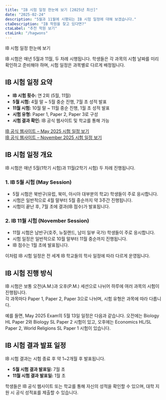 ```yaml
---
title: "IB 시험 일정 한눈에 보기 [2025년 최신]"
date: "2025-02-24"
description: "5월과 11월에 시행되는 IB 시험 일정에 대해 보겠습니다."
ctaDescription: "IB 학원을 찾고 있다면?"
ctaLabel: "추천 학원 보기"
ctaLink: "/hagwons"
---
```


IB 시험 일정 한눈에 보기

IB 시험은 매년 5월과 11월, 두 차례 시행됩니다. 학생들은 각 과목의 시험 날짜를 미리 확인하고 준비해야 하며, 시험 일정은 과목별로 다르게 배정됩니다.

## IB 시험 일정 요약

- **IB 시험 횟수:** 연 2회 (5월, 11월)  
- **5월 시험:** 4월 말 ~ 5월 중순 진행, 7월 초 성적 발표  
- **11월 시험:** 10월 말 ~ 11월 중순 진행, 1월 초 성적 발표  
- **시험 유형:** Paper 1, Paper 2, Paper 3로 구성  
- **시험 결과 확인:** IB 공식 웹사이트 및 학교를 통해 가능  

[IB 공식 웹사이트 – May 2025 시험 일정 보기](https://www.ibo.org/globalassets/new-structure/programmes/dp/pdfs/may-2025-exam-schedule.pdf)  
[IB 공식 웹사이트 – November 2025 시험 일정 보기](https://www.ibo.org/globalassets/new-structure/programmes/dp/pdfs/november-2025-exam-schedule.pdf)

## IB 시험 일정 개요

IB 시험은 매년 5월(1학기 시험)과 11월(2학기 시험) 두 차례 진행됩니다.

### 1. IB 5월 시험 (May Session)

- 5월 시험은 북반구(유럽, 북미, 아시아 대부분의 학교) 학생들이 주로 응시합니다.  
- 시험은 일반적으로 4월 말부터 5월 중순까지 약 3주간 진행됩니다.  
- 시험이 끝난 후, 7월 초에 결과(IB 점수)가 발표됩니다.  

### 2. IB 11월 시험 (November Session)

- 11월 시험은 남반구(호주, 뉴질랜드, 남미 일부 국가) 학생들이 주로 응시합니다.  
- 시험 일정은 일반적으로 10월 말부터 11월 중순까지 진행됩니다.  
- IB 점수는 1월 초에 발표됩니다.  

이처럼 IB 시험 일정은 전 세계 IB 학교들의 학사 일정에 따라 다르게 운영됩니다.

## IB 시험 진행 방식

IB 시험은 보통 오전(A.M.)과 오후(P.M.) 세션으로 나뉘어 하루에 여러 과목의 시험이 진행됩니다.  
각 과목마다 Paper 1, Paper 2, Paper 3으로 나뉘며, 시험 유형은 과목에 따라 다릅니다.  

예를 들면, May 2025 Exam의 5월 13일 일정은 다음과 같습니다. 오전에는 Biology HL Paper 2와 Biology SL Paper 2 시험이 있고, 오후에는 Economics HL/SL Paper 2, World Religions SL Paper 1 시험이 있습니다.

## IB 시험 결과 발표 일정

IB 시험 결과는 시험 종료 후 약 1~2개월 후 발표됩니다.

- **5월 시험 결과 발표일:** 7월 초  
- **11월 시험 결과 발표일:** 1월 초  

학생들은 IB 공식 웹사이트 또는 학교를 통해 자신의 성적을 확인할 수 있으며, 대학 지원 시 공식 성적표를 제출할 수 있습니다.

